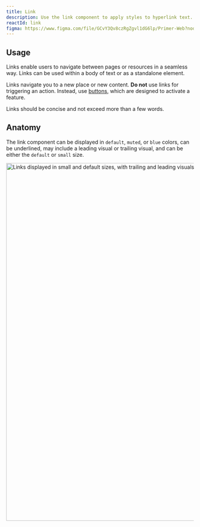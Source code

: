 ```yaml
---
title: Link
description: Use the link component to apply styles to hyperlink text.
reactId: link
figma: https://www.figma.com/file/GCvY3Qv8czRgZgvl1dG6lp/Primer-Web?node-id=20953%3A78940&t=wIvqJYawyRBUeGPt-1
---
```


## Usage
Links enable users to navigate between pages or resources in a seamless way. Links can be used within a body of text or as a standalone element.

Links navigate you to a new place or new content. **Do not** use links for triggering an action. Instead, use [buttons](/components/button), which are designed to activate a feature.

Links should be concise and not exceed more than a few words.

## Anatomy

The link component can be displayed in `default`, `muted`, or `blue` colors, can be underlined, may include a leading visual or trailing visual, and can be either the `default` or `small` size. 

<img
  width="960"
  alt="Links displayed in small and default sizes, with trailing and leading visuals, and in blue, muted, and default colors"
  src="https://user-images.githubusercontent.com/586552/222541144-fe24e3bb-f5ea-43c1-acc5-98eddda82ab7.png"
/>